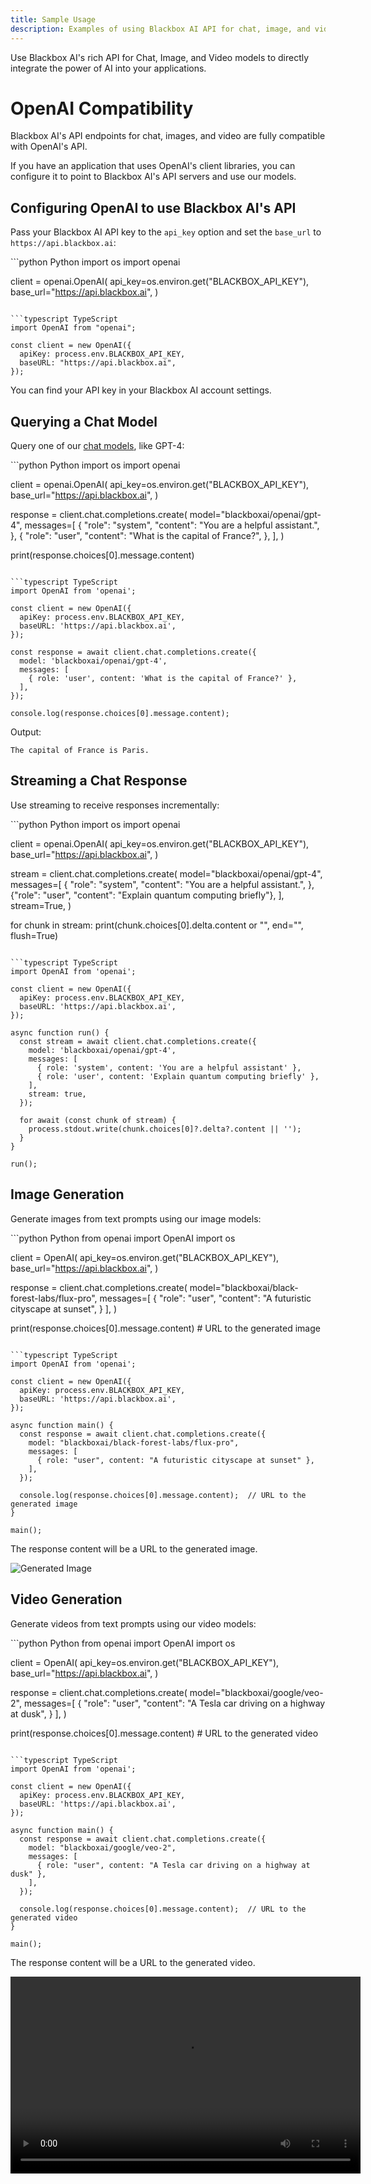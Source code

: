 ```yaml
---
title: Sample Usage
description: Examples of using Blackbox AI API for chat, image, and video models
---
```


Use Blackbox AI's rich API for Chat, Image, and Video models to directly integrate the power of AI into your applications.

# OpenAI Compatibility

Blackbox AI's API endpoints for chat, images, and video are fully compatible with OpenAI's API.

If you have an application that uses OpenAI's client libraries, you can configure it to point to Blackbox AI's API servers and use our models.

## Configuring OpenAI to use Blackbox AI's API

Pass your Blackbox AI API key to the `api_key` option and set the `base_url` to `https://api.blackbox.ai`:

<CodeGroup>
  ```python Python
  import os
  import openai

  client = openai.OpenAI(
      api_key=os.environ.get("BLACKBOX_API_KEY"),
      base_url="https://api.blackbox.ai",
  )
  ```

  ```typescript TypeScript
  import OpenAI from "openai";

  const client = new OpenAI({
    apiKey: process.env.BLACKBOX_API_KEY,
    baseURL: "https://api.blackbox.ai",
  });
  ```
</CodeGroup>

You can find your API key in your Blackbox AI account settings.

## Querying a Chat Model

Query one of our [chat models](https://docs.blackbox.ai/api-reference/models/chat-models), like GPT-4:

<CodeGroup>
  ```python Python
  import os
  import openai

  client = openai.OpenAI(
      api_key=os.environ.get("BLACKBOX_API_KEY"),
      base_url="https://api.blackbox.ai",
  )

  response = client.chat.completions.create(
      model="blackboxai/openai/gpt-4",
      messages=[
          {
              "role": "system",
              "content": "You are a helpful assistant.",
          },
          {
              "role": "user",
              "content": "What is the capital of France?",
          },
      ],
  )

  print(response.choices[0].message.content)
  ```

  ```typescript TypeScript
  import OpenAI from 'openai';

  const client = new OpenAI({
    apiKey: process.env.BLACKBOX_API_KEY,
    baseURL: 'https://api.blackbox.ai',
  });

  const response = await client.chat.completions.create({
    model: 'blackboxai/openai/gpt-4',
    messages: [
      { role: 'user', content: 'What is the capital of France?' },
    ],
  });

  console.log(response.choices[0].message.content);
  ```
</CodeGroup>

Output:

```text
The capital of France is Paris.
```

## Streaming a Chat Response

Use streaming to receive responses incrementally:

<CodeGroup>
  ```python Python
  import os
  import openai

  client = openai.OpenAI(
      api_key=os.environ.get("BLACKBOX_API_KEY"),
      base_url="https://api.blackbox.ai",
  )

  stream = client.chat.completions.create(
      model="blackboxai/openai/gpt-4",
      messages=[
          {
              "role": "system",
              "content": "You are a helpful assistant.",
          },
          {"role": "user", "content": "Explain quantum computing briefly"},
      ],
      stream=True,
  )

  for chunk in stream:
      print(chunk.choices[0].delta.content or "", end="", flush=True)
  ```

  ```typescript TypeScript
  import OpenAI from 'openai';

  const client = new OpenAI({
    apiKey: process.env.BLACKBOX_API_KEY,
    baseURL: 'https://api.blackbox.ai',
  });

  async function run() {
    const stream = await client.chat.completions.create({
      model: 'blackboxai/openai/gpt-4',
      messages: [
        { role: 'system', content: 'You are a helpful assistant' },
        { role: 'user', content: 'Explain quantum computing briefly' },
      ],
      stream: true,
    });

    for await (const chunk of stream) {
      process.stdout.write(chunk.choices[0]?.delta?.content || '');
    }
  }

  run();
  ```
</CodeGroup>


## Image Generation

Generate images from text prompts using our image models:

<CodeGroup>
  ```python Python
  from openai import OpenAI
  import os

  client = OpenAI(
      api_key=os.environ.get("BLACKBOX_API_KEY"),
      base_url="https://api.blackbox.ai",
  )

  response = client.chat.completions.create(
      model="blackboxai/black-forest-labs/flux-pro",
      messages=[
          {
              "role": "user",
              "content": "A futuristic cityscape at sunset",
          }
      ],
  )

  print(response.choices[0].message.content)  # URL to the generated image
  ```

  ```typescript TypeScript
  import OpenAI from 'openai';

  const client = new OpenAI({
    apiKey: process.env.BLACKBOX_API_KEY,
    baseURL: 'https://api.blackbox.ai',
  });

  async function main() {
    const response = await client.chat.completions.create({
      model: "blackboxai/black-forest-labs/flux-pro",
      messages: [
        { role: "user", content: "A futuristic cityscape at sunset" },
      ],
    });

    console.log(response.choices[0].message.content);  // URL to the generated image
  }

  main();
  ```
</CodeGroup>

The response content will be a URL to the generated image.

<div style={{textAlign: 'center'}}>
  <img src="/images/image_gen.png" alt="Generated Image" style={{width: '300px'}} />
</div>

## Video Generation

Generate videos from text prompts using our video models:

<CodeGroup>
  ```python Python
  from openai import OpenAI
  import os

  client = OpenAI(
      api_key=os.environ.get("BLACKBOX_API_KEY"),
      base_url="https://api.blackbox.ai",
  )

  response = client.chat.completions.create(
      model="blackboxai/google/veo-2",
      messages=[
          {
              "role": "user",
              "content": "A Tesla car driving on a highway at dusk",
          }
      ],
  )

  print(response.choices[0].message.content)  # URL to the generated video
  ```

  ```typescript TypeScript
  import OpenAI from 'openai';

  const client = new OpenAI({
    apiKey: process.env.BLACKBOX_API_KEY,
    baseURL: 'https://api.blackbox.ai',
  });

  async function main() {
    const response = await client.chat.completions.create({
      model: "blackboxai/google/veo-2",
      messages: [
        { role: "user", content: "A Tesla car driving on a highway at dusk" },
      ],
    });

    console.log(response.choices[0].message.content);  // URL to the generated video
  }

  main();
  ```
</CodeGroup>

The response content will be a URL to the generated video.

<div style={{textAlign: 'center'}}>
  <video src="/videos/video_gen.mp4" width="560" height="315" controls></video>
</div>
